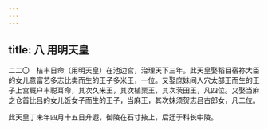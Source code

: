 ```yaml
---
---
---
```

title: 八 用明天皇
---




二二〇　桔丰日命（用明天皇）在池边宫，治理天下三年。此天皇娶稻目宿祢大臣的女儿意富艺多志比卖而生的王子多米王，一位。又娶庶妹间人穴太部王而生的王子上宫厩户丰聪耳命，其次久米王，其次植栗王，其次茨田王，凡四位。又娶当麻之仓首比吕的女儿饭女子而生的王子，当麻王，其次妹须贺志吕古郎女，凡二位。

此天皇丁未年四月十五日升遐，御陵在石寸掖上，后迁于科长中陵。